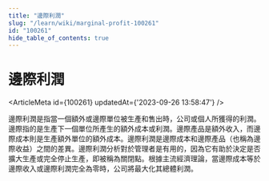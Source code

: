 ```yaml
---
title: "邊際利潤"
slug: "/learn/wiki/marginal-profit-100261"
id: "100261"
hide_table_of_contents: true
---
```



# 邊際利潤

<ArticleMeta id={100261} updatedAt={'2023-09-26 13:58:47'} />
<div className='border-solid border-b border-t-0 my-4 border-[var(--ifm-color-gray-300)]' />

邊際利潤是指當一個額外或邊際單位被生產和售出時，公司或個人所獲得的利潤。邊際指的是生產下一個單位所產生的額外成本或利潤。邊際產品是額外收入，而邊際成本則是生產額外單位的額外成本。邊際利潤是邊際成本和邊際產品（也稱為邊際收益）之間的差異。邊際利潤分析對於管理者是有用的，因為它有助於決定是否擴大生產或完全停止生產，即被稱為關閉點。根據主流經濟理論，當邊際成本等於邊際收入或邊際利潤完全為零時，公司將最大化其總體利潤。
